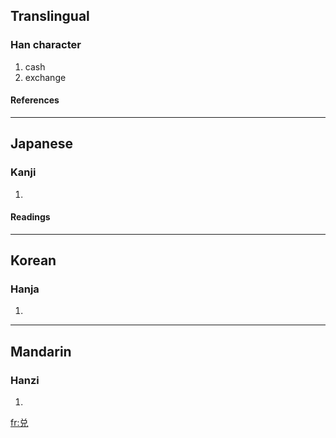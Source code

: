 {{see|兌}}

==Translingual==
===Han character===
{{Han char|rn=10|rad=儿|as=05|sn=7|four=|canj=金口竹山 (CRHU), X金口竹山 (XCRHU)|ids=⿱[[丷]][[兄]]}}
# cash
# exchange
====References====
{{Han ref|kx=0125.021|hdz=10271.010|uh=5151|ud=20817}}
----

==Japanese==
===Kanji===
{{ja-kanji|grade=|rs=儿05}}
# {{defn|Japanese}}
====Readings====
{{ja-readings|on=[[だ]] (da), [[たい]] (tai), [[えい]] (ei)|kun=[[よろこぶ]] (yorokobu)}}
----
==Korean==
===Hanja===
{{ko-hanja|hangeul=[[태]], [[예]]|rv=tae, ye|mr=t'ae, ye}}
# {{defn|Korean}}
----
==Mandarin==
===Hanzi===
{{cmn-hanzi|tra=兌|pin=[[duì]] (dui4)|wg=tui<sup>4</sup>}}
# {{defn|Mandarin}}

[[fr:兑]]